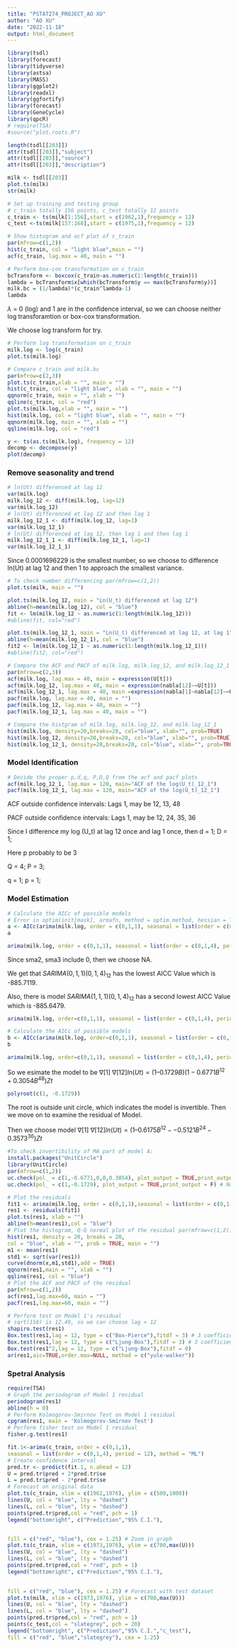 ```yaml
---
title: "PSTAT274_PROJECT_AO XU"
author: "AO XU"
date: "2022-11-18"
output: html_document
---
```

```r
library(tsdl) 
library(forecast) 
library(tidyverse) 
library(astsa)
library(MASS) 
library(ggplot2) 
library(readxl)
library(ggfortify) 
library(forecast) 
library(GeneCycle) 
library(qpcR) 
# require(TSA) 
#source("plot.roots.R")
```

```r
length(tsdl[[203]])
attr(tsdl[[203]],"subject")
attr(tsdl[[203]],"source")
attr(tsdl[[203]],"description")
```

```r
milk <- tsdl[[203]]
plot.ts(milk)
str(milk)
```
```r
# Set up training and testing group
# c_train totally 156 points, c_test totally 12 points
c_train <- ts(milk[1:156],start = c(1962,1),frequency = 12)
c_test <-ts(milk[157:168],start = c(1975,1),frequency = 12)

# Show histogram and acf plot of c_train
par(mfrow=c(1,2))
hist(c_train, col = "light blue",main = "")
acf(c_train, lag.max = 40, main = "")
```
```r
# Perform box-cox transformation on c_train
bcTransform <- boxcox(c_train~as.numeric(1:length(c_train))) 
lambda = bcTransform$x[which(bcTransform$y == max(bcTransform$y))] 
milk.bc = (1/lambda)*(c_train^lambda-1)
lambda
```
$\lambda$ = 0 (log) and 1 are in the confidence interval, so we can choose neither log transforamtion or box-cox transformation.

We choose log transform for try.

```r
# Perform log transformation on c_train
milk.log <- log(c_train) 
plot.ts(milk.log)
```
```r
# Compare c_train and milk.bc
par(mfrow=c(2,3))
plot.ts(c_train,xlab = "", main = "")
hist(c_train, col = "light blue", xlab = "", main = "")
qqnorm(c_train, main = "", xlab = "")
qqline(c_train, col = "red")
plot.ts(milk.log,xlab = "", main = "")
hist(milk.log, col = "light blue", xlab = "", main = "") 
qqnorm(milk.log, main = "", xlab = "")
qqline(milk.log, col = "red")
```
```r
y <- ts(as.ts(milk.log), frequency = 12)
decomp <- decompose(y)
plot(decomp)
```

### Remove seasonality and trend
```r
# ln(Ut) differenced at lag 12
var(milk.log)
milk.log_12 <- diff(milk.log, lag=12)
var(milk.log_12)
# ln(Ut) differenced at lag 12 and then lag 1
milk.log_12_1 <- diff(milk.log_12, lag=1)
var(milk.log_12_1)
# ln(Ut) differenced at lag 12, then lag 1 and then lag 1
milk.log_12_1_1 <- diff(milk.log_12_1, lag=1)
var(milk.log_12_1_1)
```
Since 0.0001696229 is the smallest number, so we choose to difference ln(Ut) at lag 12 and then 1 to approach the smallest variance.

```r
# To check number differencing par(mfrow=c(1,2))
plot.ts(milk, main = "")

plot.ts(milk.log_12, main = "Ln(U_t) differenced at lag 12")
abline(h=mean(milk.log_12), col = "blue")
fit <- lm(milk.log_12 ~ as.numeric(1:length(milk.log_12))) 
#abline(fit, col="red")

plot.ts(milk.log_12_1, main = "Ln(U_t) differenced at lag 12, at lag 1")
abline(h=mean(milk.log_12_1), col = "blue")
fit2 <- lm(milk.log_12_1 ~ as.numeric(1:length(milk.log_12_1))) 
#abline(fit2, col="red")
```
```r
# Compare the ACF and PACF of milk.log, milk.log_12, and milk.log_12_1
par(mfrow=c(2,3))
acf(milk.log, lag.max = 40, main = expression(U[t]))
acf(milk.log_12, lag.max = 40, main = expression(nabla[12]~~U[t])) 
acf(milk.log_12_1, lag.max = 40, main =expression(nabla[1]~nabla[12]~~U[t]))
pacf(milk.log, lag.max = 40, main = "")
pacf(milk.log_12, lag.max = 40, main = "")
pacf(milk.log_12_1, lag.max = 40, main = "")
```
```r
# Compare the histgram of milk.log, milk.log_12, and milk.log_12_1
hist(milk.log, density=20,breaks=20, col="blue", xlab="", prob=TRUE)
hist(milk.log_12, density=20,breaks=20, col="blue", xlab="", prob=TRUE)
hist(milk.log_12_1, density=20,breaks=20, col="blue", xlab="", prob=TRUE)
```
### Model Identification
```r
# Decide the proper p,d,q, P,D,Q from the acf and pacf plots
acf(milk.log_12_1, lag.max = 120, main="ACF of the log(U_t)_12_1") 
pacf(milk.log_12_1, lag.max = 120, main="ACF of the log(U_t)_12_1")
```
ACF outside confidence intervals: Lags 1, may be 12, 13, 48

PACF outside confidence intervals: Lags 1, may be 12, 24, 35, 36

Since I difference my log (U_t) at lag 12 once and lag 1 once, then d = 1; D = 1; 

Here p probably to be 3

Q = 4; P = 3; 

q = 1; p = 1; 

### Model Estimation


```r
# Calculate the AICc of possible models
# Error in optim(init[mask], armafn, method = optim.method, hessian = TRUE, non-finite finite-difference value [2]. It appears due to not enough data 
a <- AICc(arima(milk.log, order = c(0,1,1), seasonal = list(order = c(0,1,4), period = 12),method = "ML"))
a
```

```r
arima(milk.log, order = c(0,1,1), seasonal = list(order = c(0,1,4), period = 12),method = "ML")
```
Since sma2, sma3 include 0, then we choose NA.

We get that $SARIMA(0,1,1)(0,1,4)_12$ has the lowest AICC Value which is -885.7119.

Also, there is model $SARIMA(1,1,1)(0,1,4)_12$ has a second lowest AICC Value which is -885.6479.

```r
arima(milk.log, order=c(0,1,1), seasonal = list(order = c(0,1,4), period = 12), fixed = c(NA,NA,0,0,NA), method="ML")
```
```r
# Calculate the AICc of possible models
b <- AICc(arima(milk.log, order=c(0,1,1), seasonal = list(order = c(0,1,4), period = 12), fixed = c(NA,NA,0,0,NA), method="ML"))
b
```
```r
arima(milk.log, order=c(0,1,1), seasonal = list(order = c(0,1,4), period = 12), fixed = c(NA,NA,0,0,NA), method="ML")
```
So we esimate the model to be 
$\nabla[1]~\nabla[12] ln (Ut) = (1–0.1729B) (1-0.6771B^{12}+0.3054B^{48}) Zt$
```r
polyroot(c(1, -0.1729))
```
The root is outside unit circle, which indicates the model is invertible.
Then we move on to examine the residual of Model.

Then we choose model $\nabla[1]~\nabla[12] ln (Ut)=(1–0.6175 B^{12}--0.5121B^{24}-0.3573^{36})Zt$

```r
#To check invertibility of MA part of model A:
install.packages("UnitCircle")
library(UnitCircle)
par(mfrow=c(1,2))
uc.check(pol_ = c(1,-0.6771,0,0,0.3054), plot_output = TRUE,print_output = F) # Seasonal MA Part 
uc.check(pol_ = c(1,-0.1729), plot_output = TRUE,print_output = F) # Non-Seasonal MA Part
```

```r
# Plot the residuals
fit1 <- arima(milk.log, order = c(0,1,1),seasonal = list(order = c(0,1,4), period = 12), method = "ML")
res1 <- residuals(fit1)
plot.ts(res1, xlab = "")
abline(h=mean(res1),col = "blue")
# Plot the histogram, Q-Q normal plot of the residual par(mfrow=c(1,2))
hist(res1, density = 20, breaks = 20,
col = "blue", xlab = "", prob = TRUE, main = "") 
m1 <- mean(res1)
std1 <- sqrt(var(res1)) 
curve(dnorm(x,m1,std1),add = TRUE) 
qqnorm(res1,main = "", xlab = "") 
qqline(res1, col = "blue")
# Plot the ACF and PACF of the residual
par(mfrow=c(1,2)) 
acf(res1,lag.max=60, main = "") 
pacf(res1,lag.max=60, main = "")
```
```r
# Perform test on Model 1's residual
# sqrt(156) is 12.49, so we can choose lag = 12
shapiro.test(res1)
Box.test(res1,lag = 12, type = c("Box-Pierce"),fitdf = 3) # 3 coefficients
Box.test(res1,lag = 12, type = c("Ljung-Box"),fitdf = 3) # 3 coefficients
Box.test(res1^2,lag = 12, type = c("Ljung-Box"),fitdf = 0) 
ar(res1,aic=TRUE,order.max=NULL, method = c("yule-walker"))
```

### Spetral Analysis
```r
require(TSA)
# Graph the periodogram of Model 1 residual 
periodogram(res1)
abline(h = 0)
# Perform Kolmogorov-Smirnov Test on Model 1 residual
cpgram(res1, main = 'Kolmogorov-Smirnov Test') 
# Perform fisher test on Model 1 residual
fisher.g.test(res1)
```

```r
fit.1<-arima(c_train, order = c(0,1,1),
seasonal = list(order = c(0,1,4), period = 12), method = "ML")
# Create confidence interval
pred.tr <- predict(fit.1, n.ahead = 12)
U = pred.tr$pred + 2*pred.tr$se
L = pred.tr$pred - 2*pred.tr$se
# Forecast on original data
plot.ts(c_train, xlim = c(1962,1976), ylim = c(500,1000)) 
lines(U, col = "blue", lty = "dashed")
lines(L, col = "blue", lty = "dashed") 
points(pred.tr$pred,col = "red", pch = 1) 
legend("bottomright", c("Prediction","95% C.I."),


fill = c("red", "blue"), cex = 1.25) # Zoom in graph
plot.ts(c_train, xlim = c(1973,1976), ylim = c(700,max(U)))
lines(U, col = "blue", lty = "dashed")
lines(L, col = "blue", lty = "dashed") 
points(pred.tr$pred,col = "red", pch = 1) 
legend("bottomright", c("Prediction","95% C.I."),

       
fill = c("red", "blue"), cex = 1.25) # Forecast with test dataset
plot.ts(milk, xlim = c(1973,1976), ylim = c(700,max(U))) 
lines(U, col = "blue", lty = "dashed")
lines(L, col = "blue", lty = "dashed") 
points(pred.tr$pred,col = "red", pch = 1)
points(c_test,col = "slategrey", pch = 20) 
legend("bottomright", c("Prediction","95% C.I.","c_test"),
fill = c("red", "blue","slategrey"), cex = 1.25)
```







